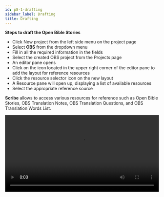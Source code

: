 ```yaml
---
id: p8-1-drafting
sidebar_label: Drafting
title: Drafting
---
```


**Steps to draft the Open Bible Stories**

- Click New project from the left side menu on the project page
- Select **OBS** from the dropdown menu
- Fill in all the required information in the fields
- Select the created OBS project from the Projects page
- An editor pane opens
- Click on the icon located in the upper right corner of the editor pane to add the layout for reference resources
- Click the resource selector icon on the new layout
- A Resource pane will open up, displaying a list of available resources
- Select the appropriate reference source

**Scribe** allows to access various resources for reference such as Open Bible Stories, OBS Translation Notes, OBS Translation Questions, and OBS Translation Words List.

<video controls src="/assets/obsdraft.mov" width="100%" type="video/mp4"/>


**Steps to download resources for reference**

**OPEN BIBLE STORIES**

- On the resource pane, click the resources selector on the top right side or LOAD A MODULE 
- Open Bible Stories will be selected by default 
- On the right pane, select the Resource tab
- Enter the desired language in the Select Language search bar and click on the "SAVE FILTER" button
- The selected language resource will appear below
- Click on the download button located on the right side of the selected resource 
- After a successful download, a message will appear, confirming the successful download of the resource
- The downloaded Bible story will now appear in the **OBS** tab 
- Select the resource from the OBS section by clicking on it

The selected resource will be displayed in the layout, allowing the user to refer to it as needed

**Steps to upload the resources from local device**

- Click on the **COLLECTION** tab to import resources from the local device
- Click on Select Folder
- Select the file from local drive to upload
- Click upload
- The uploaded file will appear in OBS tab

**To download reference resource for OBS Translation Notes, OBS Translation Questions, and OBS Translation Words**

- Select the required reference resource 
- A list of reference resources will show in the right pane
- Select the resource by hovering over the resource
- Click the download Icon
- After successfully downloading the resource, a notification message labeled "Resource download finished" will appear at the bottom left side of the screen
- The downloaded resource appears on top of the list in the downloaded section